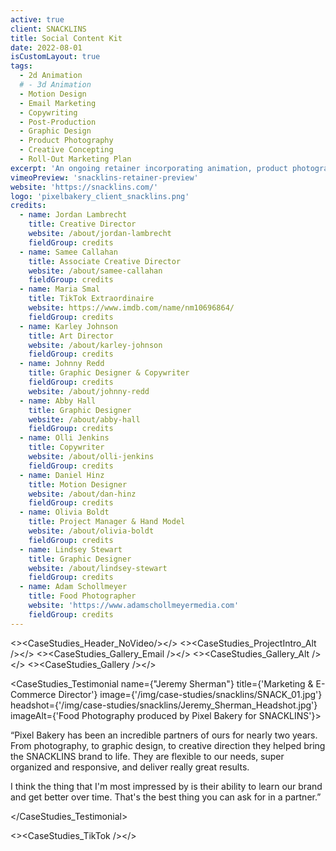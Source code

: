 ```yaml
---
active: true
client: SNACKLINS
title: Social Content Kit
date: 2022-08-01
isCustomLayout: true
tags:
  - 2d Animation
  # - 3d Animation
  - Motion Design
  - Email Marketing
  - Copywriting
  - Post-Production
  - Graphic Design
  - Product Photography
  - Creative Concepting
  - Roll-Out Marketing Plan
excerpt: 'An ongoing retainer incorporating animation, product photography, and social media content that allows our team to help build their brand.'
vimeoPreview: 'snacklins-retainer-preview'
website: 'https://snacklins.com/'
logo: 'pixelbakery_client_snacklins.png'
credits:
  - name: Jordan Lambrecht
    title: Creative Director
    website: /about/jordan-lambrecht
    fieldGroup: credits
  - name: Samee Callahan
    title: Associate Creative Director
    website: /about/samee-callahan
    fieldGroup: credits
  - name: Maria Smal
    title: TikTok Extraordinaire
    website: https://www.imdb.com/name/nm10696864/
    fieldGroup: credits
  - name: Karley Johnson
    title: Art Director
    website: /about/karley-johnson
    fieldGroup: credits
  - name: Johnny Redd
    title: Graphic Designer & Copywriter
    fieldGroup: credits
    website: /about/johnny-redd
  - name: Abby Hall
    title: Graphic Designer
    website: /about/abby-hall
    fieldGroup: credits
  - name: Olli Jenkins
    title: Copywriter
    website: /about/olli-jenkins
    fieldGroup: credits
  - name: Daniel Hinz
    title: Motion Designer
    website: /about/dan-hinz
    fieldGroup: credits
  - name: Olivia Boldt
    title: Project Manager & Hand Model 
    website: /about/olivia-boldt
    fieldGroup: credits
  - name: Lindsey Stewart
    title: Graphic Designer
    website: /about/lindsey-stewart
    fieldGroup: credits
  - name: Adam Schollmeyer
    title: Food Photographer
    website: 'https://www.adamschollmeyermedia.com'
    fieldGroup: credits
---
```

<><CaseStudies_Header_NoVideo/></>
<><CaseStudies_ProjectIntro_Alt /></>
<><CaseStudies_Gallery_Email /></>
<><CaseStudies_Gallery_Alt /></>
<><CaseStudies_Gallery /></>

<CaseStudies_Testimonial name={"Jeremy Sherman"} title={'Marketing & E-Commerce Director'} image={'/img/case-studies/snacklins/SNACK_01.jpg'} headshot={'/img/case-studies/snacklins/Jeremy_Sherman_Headshot.jpg'} imageAlt={'Food Photography produced by Pixel Bakery for SNACKLINS'}>

“Pixel Bakery has been an incredible partners of ours for nearly two years. From photography, to graphic design, to creative direction they helped bring the SNACKLINS brand to life. They are flexible to our needs, super organized and responsive, and deliver really great results. 

I think the thing that I'm most impressed by is their ability to learn our brand and get better over time. That's the best thing you can ask for in a partner.”

</CaseStudies_Testimonial>

<><CaseStudies_TikTok /></>
